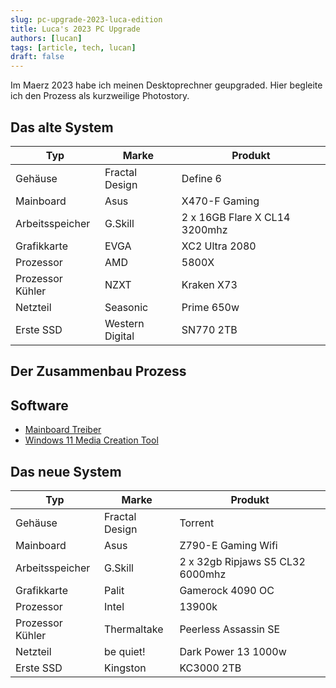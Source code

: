 ```yaml
---
slug: pc-upgrade-2023-luca-edition
title: Luca's 2023 PC Upgrade
authors: [lucan]
tags: [article, tech, lucan]
draft: false
---
```



Im Maerz 2023 habe ich meinen Desktoprechner geupgraded. Hier begleite ich den Prozess als kurzweilige Photostory.


<!--truncate-->

## Das alte System


|  Typ   |  Marke   |  Produkt   |
|-----|-----|-----|
| Gehäuse    |  Fractal Design   |  Define 6   |
|  Mainboard   |  Asus   |  X470-F Gaming   |
|  Arbeitsspeicher   |   G.Skill  |  2 x 16GB Flare X CL14 3200mhz  |
|  Grafikkarte   |  EVGA   |  XC2 Ultra 2080   |
|  Prozessor   |  AMD  |  5800X   |
|   Prozessor Kühler  |  NZXT   |  Kraken X73   |
|   Netzteil  |  Seasonic   |  Prime 650w   |
|  Erste SSD   |  Western Digital   |  SN770 2TB   |

## Der Zusammenbau Prozess

## Software

- [Mainboard Treiber](https://rog.asus.com/de/motherboards/rog-strix/rog-strix-z790-e-gaming-wifi-model)
- [Windows 11 Media Creation Tool](https://www.microsoft.com/de-de/software-download/windows11)

## Das neue System

|  Typ   |  Marke   |  Produkt   |
|-----|-----|-----|
| Gehäuse    |  Fractal Design   |  Torrent   |
|  Mainboard   |  Asus   |  Z790-E Gaming Wifi  |
|  Arbeitsspeicher   |  G.Skill   |  2 x 32gb Ripjaws S5 CL32  6000mhz |
|  Grafikkarte   |  Palit   |  Gamerock 4090 OC   |
|  Prozessor   |  Intel   |  13900k   |
|   Prozessor Kühler  |  Thermaltake   |  Peerless Assassin SE   |
|   Netzteil  |  be quiet!   |  Dark Power 13 1000w   |
|  Erste SSD   |  Kingston   |  KC3000 2TB   |
